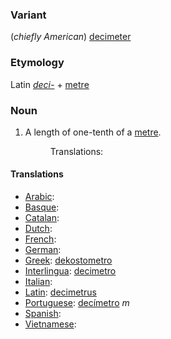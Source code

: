 ===Variant===
(''chiefly American'') [[decimeter]]
===Etymology===
Latin ''[[deci-]]'' + [[metre]]
===Noun===
#A length of one-tenth of a [[metre]].
#:Translations:
====Translations====

*[[Arabic]]:
*[[Basque]]:
*[[Catalan]]:
*[[Dutch]]:
*[[French]]:
*[[German]]:
*[[Greek]]: [[dekostometro]]
*[[Interlingua]]: [[decimetro]]
*[[Italian]]:
*[[Latin]]: [[decimetrus]]
*[[Portuguese]]: [[decímetro]] ''m''
*[[Spanish]]:
*[[Vietnamese]]: